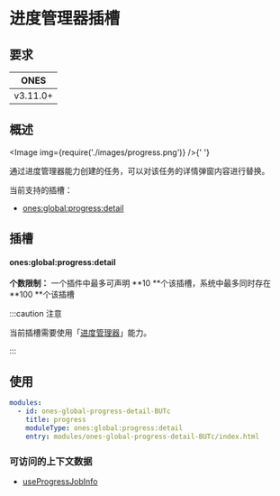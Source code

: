 
# 进度管理器插槽

## 要求

| **ONES** |
| :------: |
| v3.11.0+ |

## 概述

<Image img={require('./images/progress.png')} />{' '}

通过进度管理器能力创建的任务，可以对该任务的详情弹窗内容进行替换。

当前支持的插槽：

- [ones:global:progress:detail](#onesglobalprogressdetail)

## 插槽

#### ones:global:progress:detail

**个数限制：** 一个插件中最多可声明 **10 **个该插槽，系统中最多同时存在 **100 **个该插槽

:::caution 注意

当前插槽需要使用「[进度管理器](../../../business/progress-manager/progress-manager.mdx)」能力。

:::

## 使用

```yaml
modules:
  - id: ones-global-progress-detail-BUTc
    title: progress
    moduleType: ones:global:progress:detail
    entry: modules/ones-global-progress-detail-BUTc/index.html
```

### 可访问的上下文数据

- [useProgressJobInfo](../../../../reference/packages/store/store.md#useProgressJobInfo)
